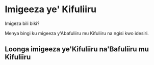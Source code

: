 # Imigeeza ye' Kifuliiru

Imigeza bili biki?

Menya bingi ku migeeza y'Abafuliiru mu Kifuliiru na ngisi kwo idesiri.

## Loonga imigeeza ye'Kifuliiru na'Bafuliiru mu Kifuliiru
